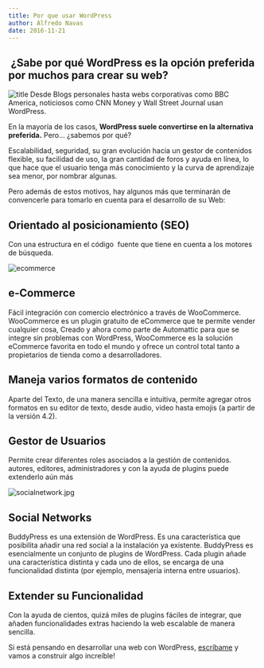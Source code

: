 ```yaml
---
title: Por que usar WordPress
author: Alfredo Navas
date: 2016-11-21
---
```


##  ¿Sabe por qué WordPress es la opción preferida por muchos para crear su web?

![title](https://www.elpuas.com/wp-content/uploads/2016/11/title.jpg) Desde Blogs personales hasta webs corporativas como BBC America, noticiosos como CNN Money y Wall Street Journal usan WordPress.

En la mayoría de los casos, **WordPress suele convertirse en la alternativa preferida.** Pero… ¿sabemos por qué?

Escalabilidad, seguridad, su gran evolución hacia un gestor de contenidos flexible, su facilidad de uso, la gran cantidad de foros y ayuda en línea, lo que hace que el usuario tenga más conocimiento y la curva de aprendizaje sea menor, por nombrar algunas.

Pero además de estos motivos, hay algunos más que terminarán de convencerle para tomarlo en cuenta para el desarrollo de su Web:

## Orientado al posicionamiento (SEO)

Con una estructura en el código  fuente que tiene en cuenta a los motores de búsqueda.

![ecommerce](https://www.elpuas.com/wp-content/uploads/2016/11/ecommerce.jpg)

## e-Commerce

Fácil integración con comercio electrónico a través de WooCommerce. WooCommerce es un plugin gratuito de eCommerce que te permite vender cualquier cosa, Creado y ahora como parte de Automattic para que se integre sin problemas con WordPress, WooCommerce es la solución eCommerce favorita en todo el mundo y ofrece un control total tanto a propietarios de tienda como a desarrolladores.

## Maneja varios formatos de contenido

Aparte del Texto, de una manera sencilla e intuitiva, permite agregar otros formatos en su editor de texto, desde audio, video hasta emojis (a partir de la versión 4.2).

## Gestor de Usuarios

Permite crear diferentes roles asociados a la gestión de contenidos. autores, editores, administradores y con la ayuda de plugins puede extenderlo aún más

![socialnetwork.jpg](https://www.elpuas.com/wp-content/uploads/2016/11/socialnetwork.jpg)

## Social Networks

BuddyPress es una extensión de WordPress. Es una característica que posibilita añadir una red social a la instalación ya existente. BuddyPress es esencialmente un conjunto de plugins de WordPress. Cada plugin añade una característica distinta y cada uno de ellos, se encarga de una funcionalidad distinta (por ejemplo, mensajería interna entre usuarios).

## Extender su Funcionalidad

Con la ayuda de cientos, quizá miles de plugins fáciles de integrar, que añaden funcionalidades extras haciendo la web escalable de manera sencilla.

Si está pensando en desarrollar una web con WordPress, [escríbame](https://www.elpuas.com/contact/) y vamos a construir algo increíble!
